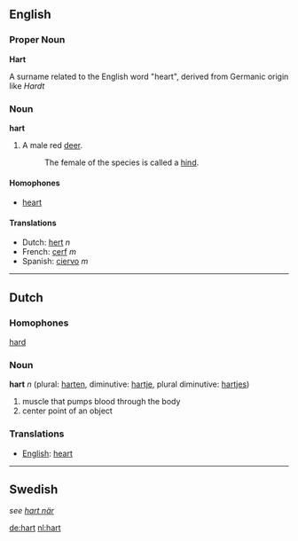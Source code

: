 ==English==
===Proper Noun===
'''Hart'''

A surname related to the English word "heart", derived from Germanic origin like ''Hardt''

===Noun===
'''hart'''

# A male red [[deer]].
#: The female of the species is called a [[hind]].

====Homophones====
*[[heart]]

====Translations====
*Dutch: [[hert]] ''n''
*French: [[cerf]] ''m''
*Spanish: [[ciervo]] ''m''

----
==Dutch==
===Homophones===
[[hard]]
===Noun===

'''hart''' ''n'' (plural: [[harten]], diminutive: [[hartje]], plural diminutive: [[hartjes]])

#muscle that pumps blood through the body
#center point of an object

===Translations===
*[[English]]: [[heart]]

----
==Swedish==
''see [[hart när]]''

[[de:hart]]
[[nl:hart]]